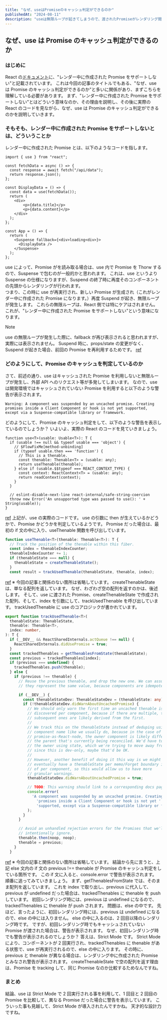 ```yaml
---
title: "なぜ、useはPromiseのキャッシュ判定ができるのか"
publishedAt: "2024-08-11"
description: "useは無限ループが起きてしまうので、渡されたPromiseがレンダリング間で変更されたか検知する事ができます。どうやって検知しているかを内部のコードを追いながら、見ていきます。"
---
```


## なぜ、use は Promise のキャッシュ判定ができるのか

### はじめに

React の[ドキュメント](https://ja.react.dev/blog/2024/04/25/react-19#use-does-not-support-promises-created-in-render)に、"レンダー中に作成された Promise をサポートしない"と記載されています。
これは今回の記事のタイトルでもある、"なぜ、use は Promise のキャッシュ判定ができるのか"と多いに関係があり、まずこちらを理解している必要があります。
まず、"レンダー中に作成された Promise をサポートしない"とはどういう意味なのか、その理由を説明し、その後に実際の React のコードを見ながら、なぜ、use は Promise のキャッシュ判定ができるのかを説明していきます。

### そもそも、レンダー中に作成された Promise をサポートしないとは、どういうことか

レンダー中に作成された Promise とは、以下のようなコードを指します。

```tsx
import { use } from "react";

const fetchData = async () => {
  const response = await fetch("/api/data");
  return response.json();
};

const DisplayData = () => {
  const data = use(fetchData());
  return (
    <div>
        <p>{data.title}</p>
        <p>{data.content}</p>
    </div>
  );
};

const App = () => {
  return (
    <Suspense fallback={<div>loading<div>}>
      <DisplayData />
    </Suspense>
  );
};
```

use によって、Promise がを読み取る場合は、use 内で Promise を Thorw するので、Suspense で包むのが一般的かと思われます。
これは、use というより Suspense の仕様になりますが、Suspend の終了時に再度そのコンポーネントの先頭からレンダリングが行われます。  
つまり、この時に use が再実行され、新しい Promise が生成され（これがレンダー中に作成された Promise になります。）再度 Suspend が起き、無限ループが発生します。
これらの無限ループは、React 側では特にケアはされません。
これが、"レンダー中に作成された Promise をサポートしない"という意味になります。

> [!NOTE]
> use の無限ループが発生した際に、fallback が再び表示されると思われますが、実際には表示されません。
> Suspend 時に、props/state の変更がなく、Suspend が起きた場合、前回の Promise を再利用するためです。
> [ref](https://github.com/acdlite/rfcs/blob/first-class-promises/text/0000-first-class-support-for-promises.md#reading-the-result-of-a-promise-during-a-replay)

### どのようにして、Promise のキャッシュを判定しているのか

さて、前述の通り、use はキャッシュされた Promise を利用しないと無限ループが発生し、外部 API へのリクエスト等が多発してしまいます。
なので、use は開発環境ではキャッシュされていない Promise を利用すると以下のような警告が表示されます。

```
Warning: A component was suspended by an uncached promise. Creating promises inside a Client Component or hook is not yet supported, except via a Suspense-compatible library or framework.
```

どのようにして、Promise のキャッシュ判定をして、以下のような警告を表示しているのでしょうか？
いよいよ、実際の React のコードを見ていきましょう。

```tsx
function use<T>(usable: Usable<T>): T {
  if (usable !== null && typeof usable === 'object') {
    // $FlowFixMe[method-unbinding]
    if (typeof usable.then === 'function') {
      // This is a thenable.
      const thenable: Thenable<T> = (usable: any);
      return useThenable(thenable);
    } else if (usable.$$typeof === REACT_CONTEXT_TYPE) {
      const context: ReactContext<T> = (usable: any);
      return readContext(context);
    }
  }

  // eslint-disable-next-line react-internal/safe-string-coercion
  throw new Error('An unsupported type was passed to use(): ' + String(usable));
}
```

[ref](https://github.com/facebook/react/blob/8d74e8c73a5cc5e461bb1413a74c6b058c6be134/packages/react-reconciler/src/ReactFiberHooks.js#L1148)
上記が、use の実際のコードです。
use の引数に then が生えているかどうかで、Promise かどうかを判定しているようです。
Promise だった場合は、最初の if 文の中に入り、useThenable 関数を呼び出しています。

```ts
function useThenable<T>(thenable: Thenable<T>): T {
  // Track the position of the thenable within this fiber.
  const index = thenableIndexCounter;
  thenableIndexCounter += 1;
  if (thenableState === null) {
    thenableState = createThenableState();
  }
  const result = trackUsedThenable(thenableState, thenable, index);
```

[ref](https://github.com/facebook/react/blob/8d74e8c73a5cc5e461bb1413a74c6b058c6be134/packages/react-reconciler/src/ReactFiberHooks.js#L1092)
※ 今回の記事と関係のない箇所は省略しています。
createThenableState は、単なる配列を返しています。
なぜ、わざわざ空の配列を返すのかは、後述します。
そして、use に渡された Promise、createThenableState で作成された配列、そして、index を引数にして、trackUsedThenable を呼び出しています。
trackUsedThenable に use のコアロジックが書かれています。

```ts
export function trackUsedThenable<T>(
  thenableState: ThenableState,
  thenable: Thenable<T>,
  index: number,
): T {
  if (__DEV__ && ReactSharedInternals.actQueue !== null) {
    ReactSharedInternals.didUsePromise = true;
  }
  const trackedThenables = getThenablesFromState(thenableState);
  const previous = trackedThenables[index];
  if (previous === undefined) {
    trackedThenables.push(thenable);
  } else {
    if (previous !== thenable) {
      // Reuse the previous thenable, and drop the new one. We can assume
      // they represent the same value, because components are idempotent.

      if (__DEV__) {
        const thenableStateDev: ThenableStateDev = (thenableState: any);
        if (!thenableStateDev.didWarnAboutUncachedPromise) {
          // We should only warn the first time an uncached thenable is
          // discovered per component, because if there are multiple, the
          // subsequent ones are likely derived from the first.
          //
          // We track this on the thenableState instead of deduping using the
          // component name like we usually do, because in the case of a
          // promise-as-React-node, the owner component is likely different from
          // the parent that's currently being reconciled. We'd have to track
          // the owner using state, which we're trying to move away from. Though
          // since this is dev-only, maybe that'd be OK.
          //
          // However, another benefit of doing it this way is we might
          // eventually have a thenableState per memo/Forget boundary instead
          // of per component, so this would allow us to have more
          // granular warnings.
          thenableStateDev.didWarnAboutUncachedPromise = true;

          // TODO: This warning should link to a corresponding docs page.
          console.error(
            'A component was suspended by an uncached promise. Creating ' +
              'promises inside a Client Component or hook is not yet ' +
              'supported, except via a Suspense-compatible library or framework.',
          );
        }
      }

      // Avoid an unhandled rejection errors for the Promises that we'll
      // intentionally ignore.
      thenable.then(noop, noop);
      thenable = previous;
    }
  }
```

[ref](https://github.com/facebook/react/blob/68dbd84b61cc2504c30e19f748f59a52d331f851/packages/react-server/src/ReactFlightThenable.js#L45)
※ 今回の記事と関係のない箇所は省略しています。
結論から先に言うと、上記 else 文内の if 文の previous !== thenable が Promise のキャッシュ判定をしている箇所です。
この if 文に入ると、console.error で警告が表示されます。
順番に追ってみていきましょう。
まず、getThenablesFromState では、そのまま配列を返しています。
これを index で取り出し、previous に代入して、previous が undefined だった場合は、trackedThenables に thenable を push しています。
初回レンダリング時には、previous は undefined になるので、trackedThenables に thenable が push されます。
問題は、else の中です。
先ほど、言ったように、初回レンダリング時には、previous は undefined になるので、else の中には入りません。
else の中に入るのは、2 回目以降のレンダリング時です。
ですが、初回レンダリング時でもキャッシュされていない Promise が渡された場合は、警告が表示されます。
なぜ、初回レンダリング時でも警告が表示されるのでしょうか？
答えは、Strict Mode です。
Strict Mode により、コンポーネントが 2 回実行され、trackedThenables に thenable がある状態で、use が再実行されるので、else の中に入ります。
その時に、previous と thenable が異なる場合は、レンダリング中に作成された Promise とみなされ警告が表示されます。
createThenableState で空の配列を返す理由は、Promise を tracking して、同じ Promise なのか比較するためなんですね。

### まとめ

結論、use は Strict Mode で 2 回実行される事を利用して、1 回目と 2 回目の Promise を比較して、異なる Promise だった場合に警告を表示しています。
こういった事も見越して、Strict Mode が導入されたんですかね。
天才的な設計力ですね。
